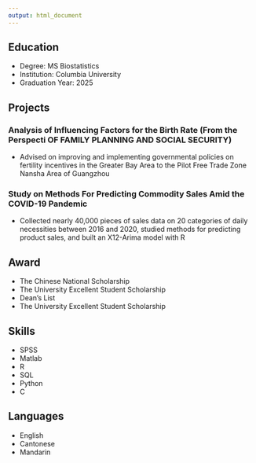```yaml
---
output: html_document
---
```


## Education

- Degree: MS Biostatistics
- Institution: Columbia University
- Graduation Year: 2025


## Projects

### Analysis of Influencing Factors for the Birth Rate (From the Perspecti OF FAMILY PLANNING AND SOCIAL SECURITY)

-	Advised on improving and implementing governmental policies on fertility incentives in the Greater Bay Area to the Pilot Free Trade Zone Nansha Area of Guangzhou

### Study on Methods For Predicting Commodity Sales Amid the COVID-19 Pandemic 

-	Collected nearly 40,000 pieces of sales data on 20 categories of daily necessities between 2016 and 2020, studied methods for predicting product sales, and built an X12-Arima model with R 

## Award

- The Chinese National Scholarship
-	The University Excellent Student Scholarship
- Dean's List
-	The University Excellent Student Scholarship

## Skills

- SPSS
- Matlab
- R
- SQL
- Python
- C

## Languages

- English
- Cantonese
- Mandarin